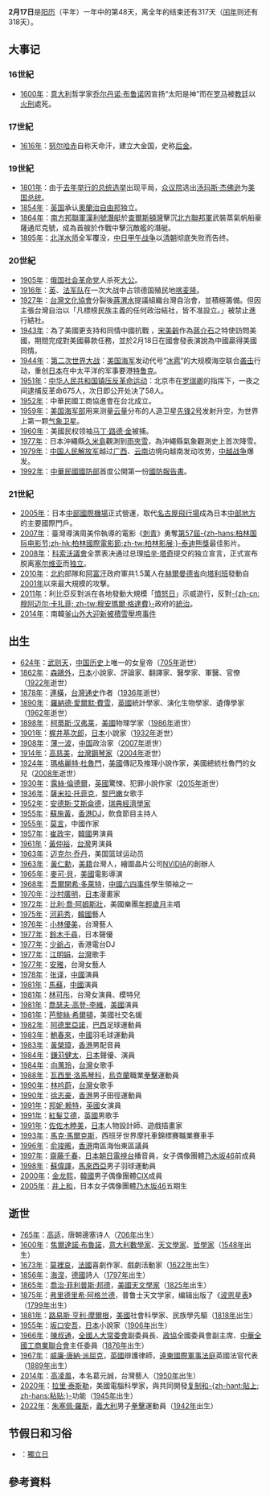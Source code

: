 {{noteTA
|1=zh-tw:湯瑪斯·傑佛遜;zh-hk:湯瑪斯·傑佛遜;zh-hant:托馬斯·傑斐遜;zh-hans:托马斯·杰斐逊;zh-mo:湯瑪斯·傑佛遜;
|2=zh-hk:比利·喬·岩士唐;zh-hans:比利·乔·阿姆斯特朗;zh-tw:比利·喬·阿姆斯壯;
|3=zh-hk:芭麗絲·希爾頓;zh-hans:帕丽斯·希尔顿;zh-tw:芭黎絲·希爾頓;
|4=zh-hk:阿祖安奴;zh-hans:阿德里亚诺·莱特·里贝罗;zh-tw:阿德里亞諾;
}}
{{DayInMonth|2}}
'''2月17日'''是[[阳历|阳历]]（平年）一年中的第48天，离全年的结束还有317天（[[闰年|闰年]]则还有318天）。

== 大事记 ==
=== 16世紀 ===
* [[1600年|1600年]]：[[意大利|意大利]]哲学家[[乔尔丹诺·布鲁诺|乔尔丹诺·布鲁诺]]因宣扬“太阳是神”而在[[罗马|罗马]]被[[教廷|教廷]]以[[火刑|火刑]]處死。

=== 17世紀 ===
* [[1616年|1616年]]：[[努尔哈赤|努尔哈赤]]自称天命汗，建立大金国，史称[[后金|后金]]。

=== 19世紀 ===
* [[1801年|1801年]]：由于[[1800年美国总统选举|去年举行的总统选举]]出现平局，[[美国众议院|众议院]]选出[[汤玛斯·杰佛逊|汤玛斯·杰佛逊]]为[[美国总统|美国总统]]。
* [[1854年|1854年]]：[[英国|英国]]承认[[奧蘭治自由邦|奧蘭治自由邦]]独立。
* [[1864年|1864年]]：[[美利堅聯盟國|南方邦聯軍]][[漢利號潛艇|漢利號潛艇]]於[[查爾斯頓_(南卡羅來納州)|查爾斯頓灣]]擊沉[[美國|北方聯邦軍]]武裝蒸氣帆船豪薩通尼克號，成為首艘於作戰中擊沉敵艦的潛艇。
* [[1895年|1895年]]：[[北洋水师|北洋水师]]全军覆没，[[中日甲午战争|中日甲午战争]]以[[清朝|清朝]]彻底失败而告终。

=== 20世紀 ===
* [[1905年|1905年]]：[[俄国社会革命党|俄国社会革命党]]人杀死[[大公|大公]]。
* [[1916年|1916年]]：[[英軍|英]]、[[法軍|法军队]]在一次大战中占领德国殖民地[[喀麦隆|喀麦隆]]。
* [[1927年|1927年]]：[[台灣文化協會|台灣文化協會]]分裂後[[蔣渭水|蔣渭水]]提議組織台灣自治會，並積極籌備。但因主張台灣自治以「凡標榜民族主義的任何政治結社，皆不准設立。」被禁止進行結社。
* [[1943年|1943年]]：為了美國更支持和同情中國抗戰 ，[[宋美齡|宋美齡]]作為[[蔣介石|蔣介石]]之特使訪問美國，期間完成對美國募款任務，並於2月18日在國會發表演說為中國贏得美國同情。
* [[1944年|1944年]]：[[第二次世界大战|第二次世界大战]]：[[美国海军|美国海军]]发动代号“[[冰雹行动|冰雹]]”的大规模海空联合[[袭击|袭击]]行动，重创[[大日本帝国|日本]]在中太平洋的军事要港[[特鲁克岛|特鲁克]]。
* [[1951年|1951年]]：[[中华人民共和国|中华人民共和国]][[镇压反革命运动|镇压反革命运动]]：北京市在[[罗瑞卿|罗瑞卿]]的指挥下，一夜之间逮捕反革命675人，次日即公开处决了58人。
* [[1952年|1952年]]：中華民國工商協進會在台北成立。
* [[1959年|1959年]]：[[美国海军部|美国海军部]]用来测量[[云量|云量]]分布的人造卫星[[先锋2号|先锋2号]]发射升空，为世界上第一颗[[气象卫星|气象卫星]]。
* [[1960年|1960年]]：美國民权领袖[[马丁·路德·金|马丁·路德·金]]被捕。
* [[1977年|1977年]]：日本沖繩縣[[久米島|久米島]]觀測到[[雨夾雪|雨夾雪]]，為沖繩縣氣象觀測史上首次降雪。
* [[1979年|1979年]]：[[中国人民解放军|中国人民解放军]]越过[[广西|广西]]、[[云南|云南]]边境向越南发动攻势，[[中越战争|中越战争]]爆发。
* [[1992年|1992年]]：[[中華民國國防部|中華民國國防部]]首度公開第一份[[國防報告書|國防報告書]]。

=== 21世紀 ===
* [[2005年|2005年]]：日本[[中部國際機場|中部國際機場]]正式營運，取代[[名古屋飛行場|名古屋飛行場]]成為日本[[中部地方|中部地方]]的主要國際門戶。
* [[2007年|2007年]]：臺灣導演周美伶執導的電影《[[刺青_(電影)|刺青]]》勇奪[[第57屆柏林國際電影節|第57屆-{zh-hans:柏林国际电影节;zh-hk:柏林國際電影節;zh-tw:柏林影展;}-]][[泰迪熊獎|泰迪熊獎]]最佳影片。
* [[2008年|2008年]]：[[科索沃|科索沃]][[議會|議會]]全票表决通过总理[[哈辛·塔奇|哈辛·塔奇]]提交的独立宣言，正式宣布脱离[[塞尔维亚|塞尔维亚]]而[[科索沃独立|独立]]。
* [[2010年|2010年]]：[[北約|北約]]部隊和[[阿富汗|阿富汗]]政府軍共1.5萬人在[[赫爾曼德省|赫爾曼德省]]向[[塔利班|塔利班]]發動自[[2001年|2001年]]以來最大規模的攻擊。
* [[2011年|2011年]]：利比亞反對派在各地發動大規模「[[第一次利比亞內戰|憤怒日]]」示威遊行，反對[[穆阿迈尔·卡扎菲|-{zh-cn:穆阿迈尔·卡扎菲; zh-tw:穆安瑪爾·格達費}-]]政府的[[卡扎菲治下的利比亞|統治]]。
* [[2014年|2014年]]：南韓[[2014年韓國大學迎新被積雪壓垮事件|釜山外大迎新被積雪壓垮事件]]

== 出生 ==
* [[624年|624年]]：[[武则天|武则天]]，[[中国|中国]][[历史|历史]]上唯一的女皇帝（[[705年|705年]]逝世）
* [[1862年|1862年]]：[[森鷗外|森鷗外]]，[[日本|日本]]小說家、評論家、翻譯家、醫學家、軍醫、官僚（[[1922年|1922年]]逝世） 
* [[1878年|1878年]]：[[連橫_(歷史學家)|連橫]]，[[台灣通史|台灣通史]]作者（[[1936年|1936年]]逝世）
* [[1890年|1890年]]：[[羅納德·愛爾默·費雪|羅納德·愛爾默·費雪]]，[[英國|英國]]統計學家、演化生物學家、遺傳學家（[[1962年|1962年]]逝世）
* [[1898年|1898年]]：[[柯蒂斯·汉弗莱|柯蒂斯·汉弗莱]]，[[美國|美國]]物理学家（[[1986年|1986年]]逝世）
* [[1901年|1901年]]：[[梶井基次郎|梶井基次郎]]，[[日本|日本]]小說家（[[1932年|1932年]]逝世）
* [[1908年|1908年]]：[[薄一波|薄一波]]，[[中国|中国]]政治家（[[2007年|2007年]]逝世）
* [[1914年|1914年]]：[[高慈美|高慈美]]，[[台灣|台灣]][[鋼琴家|鋼琴家]]（[[2004年|2004年]]逝世）
* [[1924年|1924年]]：[[瑪格麗特·杜魯門|瑪格麗特·杜魯門]]，[[美國|美國]]傳記及推理小說作家，美國總統杜魯門的女兒（[[2008年|2008年]]逝世）
* [[1930年|1930年]]：[[露絲·倫德爾|露絲·倫德爾]]，[[英國|英國]]驚悚、犯罪小說作家（[[2015年|2015年]]逝世）
* [[1936年|1936年]]：[[薩米拉·托菲克|薩米拉·托菲克]]，[[黎巴嫩|黎巴嫩]]女歌手
* [[1952年|1952年]]：[[安德斯·艾斯侖德|安德斯·艾斯侖德]]，[[瑞典|瑞典]][[經濟學家|經濟學家]]
* [[1955年|1955年]]：[[蘇施黃|蘇施黃]]，[[香港|香港]]DJ，飲食節目主持人
* [[1955年|1955年]]：[[莫言|莫言]]，中國作家
* [[1957年|1957年]]：[[崔政宇|崔政宇]]，[[韓國|韓國]]男演員
* [[1961年|1961年]]：[[黃仲裕|黃仲裕]]，[[台灣|台灣]]男演員
* [[1963年|1963年]]：[[迈克尔·乔丹|迈克尔·乔丹]]，美国篮球运动员
* [[1963年|1963年]]：[[黃仁勳|黃仁勳]]，[[美國|美籍]]台灣人，繪圖晶片公司[[NVIDIA|NVIDIA]]的創辦人
* [[1965年|1965年]]：[[麥可·貝|麥可·貝]]，[[美國|美國]]電影導演
* [[1968年|1968年]]：[[吾爾開希·多萊特|吾爾開希·多萊特]]，[[中國|中國]][[六四事件|六四事件]]學生領袖之一
* [[1970年|1970年]]：[[沙村廣明|沙村廣明]]，[[日本|日本]]漫畫家
* [[1972年|1972年]]：[[比利·喬·阿姆斯壯|比利·喬·阿姆斯壯]]，美國樂團[[年輕歲月|年輕歲月]]主唱
* [[1975年|1975年]]：[[河莉秀|河莉秀]]，[[韓國|韓國]]藝人
* [[1976年|1976年]]：[[小林優美_(藝人)|小林優美]]，台灣藝人
* [[1977年|1977年]]：[[鈴木千尋|鈴木千尋]]，日本聲優
* [[1977年|1977年]]：[[少爺占|少爺占]]，香港電台DJ
* [[1977年|1977年]]：[[江明娟|江明娟]]，[[台灣|台灣]]歌手
* [[1977年|1977年]]：[[安雅_(演员)|安雅]]，台灣女藝人
* [[1978年|1978年]]：[[张译|张译]]，[[中國|中國]]演員
* [[1981年|1981年]]：[[馬蘇|馬蘇]]，[[中國|中國]]演員
* [[1981年|1981年]]：[[林可彤|林可彤]]，台灣女演員、模特兒
* [[1981年|1981年]]：[[喬瑟夫·高登-李維|喬瑟夫·高登-李維]]，[[美國|美國]]演員
* [[1981年|1981年]]：[[芭黎絲·希爾頓|芭黎絲·希爾頓]]，美國社交名媛
* [[1982年|1982年]]：[[阿德里亞諾|阿德里亞諾]]，[[巴西|巴西]]足球運動員
* [[1983年|1983年]]：[[鮑春來|鮑春來]]，[[中國|中國]]羽毛球運動員
* [[1983年|1983年]]：[[黃榮璋|黃榮璋]]，[[香港|香港]]男配音員
* [[1984年|1984年]]：[[鎌苅健太|鎌苅健太]]，[[日本|日本]]聲優、演員
* [[1984年|1984年]]：[[向蕙玲|向蕙玲]]，[[台灣|台灣]]女歌手
* [[1988年|1988年]]：[[瓦西里·洛馬琴科|瓦西里·洛馬琴科]]，[[烏克蘭|烏克蘭]]職業[[拳擊|拳擊]]運動員
* [[1990年|1990年]]：[[林吟蔚|林吟蔚]]，[[台灣|台灣]]女歌手
* [[1990年|1990年]]：[[徐志豪|徐志豪]]，[[香港|香港]]男子田徑運動員
* [[1991年|1991年]]：[[邦妮·赖特|邦妮·赖特]]，[[英國|英國]]女演員
* [[1991年|1991年]]：[[紅髮艾德|紅髮艾德]]，[[英國|英國]]男歌手
* [[1991年|1991年]]：[[佐佐木睦美_(插畫家)|佐佐木睦美]]，[[日本|日本]]人物設計師、遊戲插畫家
* [[1993年|1993年]]：[[馬克·馬爾克斯|馬克·馬爾克斯]]，西班牙世界摩托車錦標賽職業賽車手
* [[1996年|1996年]]：[[俞竣晞|俞竣晞]]，[[香港|香港]]南區海怡東區議員
* [[1997年|1997年]]：[[齋藤千春|齋藤千春]]，[[日本|日本]][[朝日電視台|朝日電視台]]播音員，女子偶像團體[[乃木坂46|乃木坂46]]前成員
* [[1998年|1998年]]：[[蘇偉譯|蘇偉譯]]，[[馬來西亞|馬來西亞]]男子羽球運動員
* [[2000年|2000年]]：[[金龙熙|金龙熙]]，[[韓國|韓國]]男子偶像團體[[CIX|CIX]]成員
* [[2005年|2005年]]：[[井上和|井上和]]，日本女子偶像團體[[乃木坂46|乃木坂46]]五期生

== 逝世 ==
* [[765年|765年]]：[[高适|高适]]，唐朝邊塞诗人（[[706年|706年]]出生）
* [[1600年|1600年]]：[[焦爾達諾·布魯諾|焦爾達諾·布魯諾]]，[[意大利|意大利]][[數學家|數學家]]、[[天文學家|天文學家]]、[[哲學家|哲學家]]（[[1548年|1548年]]出生）
* [[1673年|1673年]]：[[莫裡哀|莫裡哀]]，[[法國|法國]]喜劇作家、戲劇活動家（[[1622年|1622年]]出生）
* [[1856年|1856年]]：[[海涅|海涅]]，[[德國|德國]]詩人（[[1797年|1797年]]出生）
* [[1865年|1865年]]：[[喬治·菲利普斯·邦德|喬治·菲利普斯·邦德]]，[[美國|美國]][[天文學家|天文學家]]（[[1825年|1825年]]出生）
* [[1875年|1875年]]：[[弗里德里希·阿格兰德|弗里德里希·阿格兰德]]，普鲁士天文学家，编辑出版了《[[波恩星表|波恩星表]]》（[[1799年|1799年]]出生）
* [[1881年|1881年]]：[[路易斯·亨利·摩爾根|路易斯·亨利·摩爾根]]，[[美國|美國]]社會科學家、民族學先驅（[[1818年|1818年]]出生）
* [[1955年|1955年]]：[[坂口安吾|坂口安吾]]，[[日本|日本]]小說家（[[1906年|1906年]]出生）
* [[1966年|1966年]]：[[陳叔通|陳叔通]]，[[全國人大常委會|全國人大常委會]]副委員長、[[政協|政協]]全國委員會副主席、[[中華全國工商業聯合會|中華全國工商業聯合會]]主任委員（[[1876年|1876年]]出生）
* [[1967年|1967年]]：[[派屈克勳爵威廉·唐納·派屈克|威廉·唐納·派屈克]]，[[英國|英國]]辯護律師，[[遠東國際軍事法庭|遠東國際軍事法庭]]英國法官代表（[[1889年|1889年]]出生）
* [[2014年|2014年]]：[[高凌風|高凌風]]，本名葛元誠，台灣藝人（[[1950年|1950年]]出生）
* [[2020年|2020年]]：[[拉里·泰斯勒|拉里·泰斯勒]]，美國電腦科學家，與{{lang|en|Tim Mott}}共同開發[[剪切、复制、粘贴|复制和-{zh-hant:貼上; zh-hans:粘贴;}-]]功能（[[1945年|1945年]]出生）
* [[2022年|2022年]]：[[朱塞佩·羅斯|朱塞佩·羅斯]]，[[義大利|義大利]]男子[[拳擊|拳擊]]運動員（[[1942年|1942年]]出生）

== 节假日和习俗 ==
* {{KOS}}：[[獨立日|獨立日]]
{{commons|Category:17 February}}

== 參考資料 ==
{{Reflist}}
{{月份}}